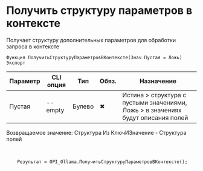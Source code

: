 ﻿---
sidebar_position: 7
---


# Получить структуру параметров в контексте
 Получает структуру дополнительных параметров для обработки запроса в контексте



`Функция ПолучитьСтруктуруПараметровВКонтексте(Знач Пустая = Ложь) Экспорт`

  | Параметр | CLI опция | Тип | Обяз. | Назначение |
  |-|-|-|-|-|
  | Пустая | --empty | Булево | &#x2716; | Истина > структура с пустыми значениями, Ложь > в значениях будут описания полей |

  
  Возвращаемое значение:   Структура Из КлючИЗначение - Структура полей

<br/>




```bsl title="Пример использования для 1С:Предприятие/OneScript"
    Результат = OPI_Ollama.ПолучитьСтруктуруПараметровВКонтексте();
```
    





